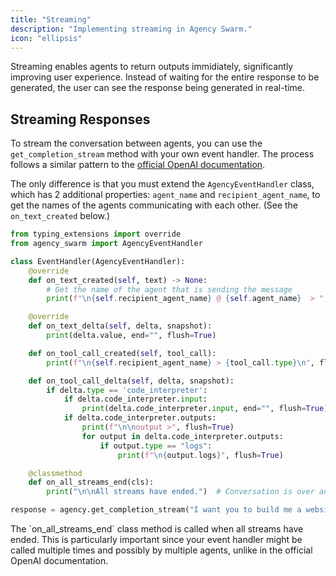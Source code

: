 ```yaml
---
title: "Streaming"
description: "Implementing streaming in Agency Swarm."
icon: "ellipsis"
---
```


Streaming enables agents to return outputs immidiately, significantly improving user experience. Instead of waiting for the entire response to be generated, the user can see the response being generated in real-time.

## Streaming Responses

To stream the conversation between agents, you can use the `get_completion_stream` method with your own event handler. The process follows a similar pattern to the [official OpenAI documentation](https://platform.openai.com/docs/api-reference/assistants-streaming).

The only difference is that you must extend the `AgencyEventHandler` class, which has 2 additional properties: `agent_name` and `recipient_agent_name`, to get the names of the agents communicating with each other. (See the `on_text_created` below.)

```python
from typing_extensions import override
from agency_swarm import AgencyEventHandler

class EventHandler(AgencyEventHandler):
    @override
    def on_text_created(self, text) -> None:
        # Get the name of the agent that is sending the message
        print(f"\n{self.recipient_agent_name} @ {self.agent_name}  > ", end="", flush=True)

    @override
    def on_text_delta(self, delta, snapshot):
        print(delta.value, end="", flush=True)

    def on_tool_call_created(self, tool_call):
        print(f"\n{self.recipient_agent_name} > {tool_call.type}\n", flush=True)

    def on_tool_call_delta(self, delta, snapshot):
        if delta.type == 'code_interpreter':
            if delta.code_interpreter.input:
                print(delta.code_interpreter.input, end="", flush=True)
            if delta.code_interpreter.outputs:
                print(f"\n\noutput >", flush=True)
                for output in delta.code_interpreter.outputs:
                    if output.type == "logs":
                        print(f"\n{output.logs}", flush=True)

    @classmethod
    def on_all_streams_end(cls):
        print("\n\nAll streams have ended.")  # Conversation is over and message is returned to the user.

response = agency.get_completion_stream("I want you to build me a website", event_handler=EventHandler)
```

<Note>
  The `on_all_streams_end` class method is called when all streams have ended. This is particularly important since your
  event handler might be called multiple times and possibly by multiple agents, unlike in the official OpenAI
  documentation.
</Note>
